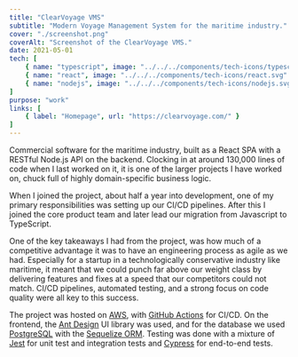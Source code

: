 ```yaml
---
title: "ClearVoyage VMS"
subtitle: "Modern Voyage Management System for the maritime industry."
cover: "./screenshot.png"
coverAlt: "Screenshot of the ClearVoyage VMS."
date: 2021-05-01
tech: [
	{ name: "typescript", image: "../../../components/tech-icons/typescript.svg" },
	{ name: "react", image: "../../../components/tech-icons/react.svg" },
	{ name: "nodejs", image: "../../../components/tech-icons/nodejs.svg" },
]
purpose: "work"
links: [
	{ label: "Homepage", url: "https://clearvoyage.com/" }
]
---
```


Commercial software for the maritime industry, built as a React SPA with a RESTful Node.js API on the backend. Clocking in at around 130,000 lines of code when I last worked on it, it is one of the larger projects I have worked on, chuck full of highly domain-specific business logic.

When I joined the project, about half a year into development, one of my primary responsibilities was setting up our CI/CD pipelines. After this I joined the core product team and later lead our migration from Javascript to TypeScript.

One of the key takeaways I had from the project, was how much of a competitive advantage it was to have an engineering process as agile as we had. Especially for a startup in a technologically conservative industry like maritime, it meant that we could punch far above our weight class by delivering features and fixes at a speed that our competitors could not match. CI/CD pipelines, automated testing, and a strong focus on code quality were all key to this success.

The project was hosted on [AWS](https://aws.amazon.com/), with [GitHub Actions](https://github.com/features/actions) for CI/CD. On the frontend, the [Ant Design](https://ant.design/) UI library was used, and for the database we used [PostgreSQL](https://www.postgresql.org/) with the [Sequelize ORM](https://sequelize.org/). Testing was done with a mixture of [Jest](https://jestjs.io/) for unit test and integration tests and [Cypress](https://www.cypress.io/) for end-to-end tests.
